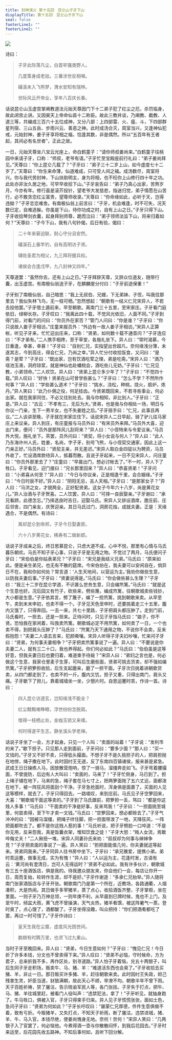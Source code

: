 ```yaml
---
title: 封神演义 第十五回　昆仑山子牙下山
displayTitle: 第十五回　昆仑山子牙下山
seal: false
footerLine1: ""
footerLine2: ""
---
```

![](/data/fengshen-images/00023.jpeg)

诗曰：

> 子牙此际落凡尘，白首牢骚类野人。
>
> 几度策身成老拙，三番涉世反相嗔。
>
> 磻溪未入飞熊梦，渭水安知有瑞林。
>
> 世际风云开帝业，享年八百庆长春。

话说昆仑山玉虚宫掌阐教道法元始天尊因门下十二弟子犯了红尘之厄，杀罚临身，故此闭宫止讲。又因昊天上帝命仙首十二称臣。故此三教并谈，乃阐教、截教、人道三等，共编成三百六十五位成神，又分八部：上四部雷、火、瘟、斗，下四部群星列宿、三山五岳、步雨兴云、善恶之神。此时成汤合灭，周室当兴，又逢神仙犯戒，元始封神，姜子牙享将相之福，恰逢其数，非是偶然。所以“五百年有王者起，其间必有名世者”，正此之故。

一日，元始天尊坐八宝云光座上，命白鹤童子：“请你师叔姜尚来。”白鹤童子往桃园中来请子牙，口称：“师叔，老爷有请。”子牙忙至宝殿座前行礼曰：“弟子姜尚拜见。”天尊曰：“你上昆仑几载了？”子牙曰：“弟子三十二岁上山，如今虚度七十二岁了。”天尊曰：“你生来命薄，仙道难成，只可受人间之福。成汤数尽，周室将兴。你与我代劳封神，下山扶助明主，身为将相，也不枉你上山修行四十年之功。此处亦非汝久居之地，可早早收拾下山。”子牙哀告曰：“弟子乃真心出家，苦熬岁月，今亦有年。修行虽是滚芥投针，望老爷大发慈悲，指迷归觉，弟子情愿在山苦行，必不敢贪恋红尘富贵，望尊师收录。”天尊曰：“你命缘如此，必听于天，岂得违拗？”子牙恋恋难舍。有南极仙翁上前言曰：“子牙，机会难逢，时不可失，况天数已定，自难逃躲。你虽是下山，待你功成之时，自有上山之日。”子牙只得下山。子牙收拾琴剑衣囊，起身拜别师尊，跪而泣曰：“弟子领师法旨下山，将来归着如何？”天尊曰：“子今下山，我有八句钤偈，后日有验，偈曰：

> 二十年来窘迫联，耐心守分且安然。
>
> 磻溪石上垂竿钓，自有高明访子贤。
>
> 辅佐圣君为相父，九三拜将握兵权。
>
> 诸侯会合逢戊甲，九八封神又四年。”

天尊道罢：“虽然你去，还有上山之日。”子牙拜辞天尊，又辞众位道友，随带行囊，出玉虚宫。有南极仙翁送子牙，在麒麟崖分付曰：“子牙前途保重！”

子牙别了南极仙翁，自己暗思：“我上无叔伯、兄嫂，下无弟妹、子侄，叫我往那里去？我似失林飞鸟，无一枝可栖。”忽然想起：“朝歌有一结义仁兄宋异人，不若去投他罢。”子牙借土遁前来，早至朝歌。离南门三十五里，至宋家庄。子牙看门庭依旧，绿柳长存。子牙叹曰：“我离此四十载，不觉风光依旧，人面不同。”子牙到得门前，对看门的问曰：“你员外在家否？”管门人问曰：“你是谁？”子牙曰：“你只说故人姜子牙相访。”庄童来报员外：“外边有一故人姜子牙相访。”宋异人正算帐，听见子牙来，忙忙迎出庄来，口称：“贤弟，如何数十载不通音问？”子牙连应曰：“不才弟有。”二人携手相搀，至于草堂，各施礼坐下。异人曰：“常时渴慕，今日重逢，幸甚，幸甚！”子牙曰：“自别仁兄，实指望出世超凡，奈何缘浅分薄，未遂其志，今到高庄，得会仁兄，乃尚之幸。”异人忙分付收拾饭食，又问曰：“是斋？是荤？”子牙曰：“既出家，岂有饮酒吃荤之理，弟是吃斋。”宋异人曰：“酒乃瑶池玉液，洞府琼浆，就是神仙也赴蟠桃会，酒吃些儿无妨。”子牙曰：“仁兄见教，小弟领命。”二人欢饮。异人曰：“贤弟上昆仑多少年了？”子牙曰：“不觉四十载。”异人叹曰：“好快！贤弟在山可曾学些甚么？”子牙曰：“怎么不学？不然所作何事？”异人曰：“学些甚么道术？”子牙曰：“挑水，浇松，种桃，烧火，扇炉，炼丹。”异人笑曰：“此乃仆佣之役，何足挂齿。今贤弟既回来，不若寻些事业，何必出家。就在我家同住，不必又往别处去。我与你相知，非比别人。”子牙曰：“正是。”异人曰：“古云：‘不孝有三，无后为大。’贤弟，也是我与你相处一场，明日与你议一门亲，生下一男半女，也不失姜姓之后。”子牙摇手曰：“仁兄，此事且再议。”二人谈讲至晚，子牙就在宋家庄住下。话说宋异人二日早起，骑了驴儿往马家庄上来议亲。异人到庄，有庄童报与马员外曰：“有宋员外来拜。”马员外大喜，迎出门来，便问：“员外是那阵风儿刮将来？”异人曰：“小侄特来与令爱议亲。”马员外大悦，施礼坐下。茶罢，员外问曰：“贤契，将小女说与何人？”异人曰：“此人乃东海许州人氏，姓姜，名尚，字子牙，别号飞熊，与小侄契交通家，因此上这一门亲正好。”马员外曰：“贤契主亲，并无差迟。”宋异人取白金四锭以为聘资，马员外收了，忙设酒席款待异人，抵暮而散。且说子牙起来，一日不见宋异人，问庄童曰：“你员外那里去了？”庄童曰：“早晨出门，想必讨帐去了。”不一时，异人下了牲口。子牙看见，迎门接曰：“兄长那里回来？”异人曰：“恭喜贤弟！”子牙问曰：“小弟喜从何至？”异人曰：“今日与你议亲，正是相逢千里，会合姻缘。”子牙曰：“今日时辰不好。”异人曰：“阴阳无忌，吉人天相。”子牙曰：“是那家女子？”异人曰：“马洪之女，才貌两全，正好配贤弟。这女子今年六十八岁，尚是黄花女儿。”异人治酒与子牙贺喜。二人饮罢，异人曰：“可择一良辰娶亲。”子牙谢曰：“承兄看顾，此德怎忘。”乃择选良时吉日，迎娶马氏。宋异人又排设酒席，邀庄前、庄后邻舍，四门亲友，庆贺迎亲。其日马氏过门，洞房花烛，成就夫妻。正是：天缘遇合，不是偶然。有诗曰：

> 离却昆仑到帝邦，子牙今日娶妻房。
>
> 六十八岁黄花女，稀寿有二做新郎。

话说子牙成亲之后，终日思慕昆仑，只虑大道不成，心中不悦，那里有心情与马氏暮乐朝欢。马氏不知子牙心事，只说子牙是无用之物。不觉过了两月，马氏便问子牙曰：“宋伯伯是你姑表弟兄？”子牙曰：“宋兄是我结义兄弟。”马氏曰：“原来如此。便是亲生弟兄，也无有不散的筵席。今宋伯伯在，我夫妻可以安闲自在，倘异日不在，我和你如何处？常言道：‘人生天地间，以营运为主。’我劝你做些生意，以防我夫妻后事。”子牙曰：“贤妻说得是。”马氏曰：“你会做些甚么生理？”子牙曰：“我三十二岁在昆仑学道，不识甚么世务生意，只会编笊篱。”马氏曰：“就是这个生意也好。况后园又有竹子，砍些来，劈些篾，编成笊篱，往朝歌城卖些钱钞，大小都是生意。”子牙依其言，劈了篾子，编了一担笊篱，挑到朝歌来卖。从早至午，卖到未末申初，也卖不得一个。子牙见天色至申时，还要挑着走三十五里，腹内又饿了，只得奔回。一去一来，共七十里路，子牙把肩头都压肿了。走到门前，马氏看时，一担去，还是一担来。正待问时，只见子牙指马氏曰：“娘子，你不贤。恐怕我在家闲着，叫我卖笊篱。朝歌城必定不用笊篱，如何卖了一日，一个也卖不得，到把肩头压肿了？”马氏曰：“笊篱乃天下通用之物，不说你不会卖，反来假抱怨！”夫妻二人语去言来，犯颜嘶嚷。宋异人听得子牙夫妇吵嚷，忙来问子牙曰：“贤弟，为何事夫妻相争？”子牙把卖笊篱事说了一遍。异人曰：“不要说是你夫妻二人，就有三二十口，我也养得起。你们何必如此？”马氏曰：“伯伯虽是这等好意，但我夫妻日后也要归着，难道束手待毙？”宋异人曰：“弟妇之言也是，何必做这个生意，我家仓里麦子生芽，可叫后生磨些面，贤弟可挑去货卖，却不强如编笊篱。”子牙把箩担收拾，后生支起磨来，磨了一担干面。子牙次日挑着进朝歌货卖，从四门都走到了，也卖不的一斤。腹内又饥，担子又重，只得出南门，肩头又痛。子牙歇下了担儿，靠着城墙坐一坐，少憩片时。自思运蹇时乖，作诗一首。诗曰：

> 四入昆仑访道玄，岂知缘浅不能全？
>
> 红尘黯黯难睁眼，浮世纷纷怎脱肩。
>
> 借得一枝栖止处，金枷玉锁又来缠。
>
> 何时得遂平生志，静坐溪头学老禅。

话说子牙坐了一会，方才起身。只见一个人叫：“卖面的站着！”子牙说：“发利市的来了。”歇下担子。只见那人走到面前，子牙问曰：“要多少面？”那人曰：“买一文钱的。”子牙又不好不卖，只得低头撮面。不想子牙不是久挑担子的人，把肩担抛在地傍，绳子撒在地下。此时因纣王无道，反了东南四百镇诸侯，报来甚是紧急。武成王日日操练人马，因放散营炮响，惊了一骑马，溜缰奔走如飞。子牙弯着腰撮面，不曾提防，后边有人大叫曰：“卖面的，马来了！”子牙忙侧身，马已到了。担上绳子铺在地下，马来的急，绳子套在马七寸上，把两箩面拖了五六丈远，面都泼在地下，被一阵狂风将面刮个干净。子牙急抢面时，浑身俱是面裹了。买面的人见这等模样，就去了。子牙只得回去。一路嗟叹，来到庄前。马氏见子牙空箩回来，大喜：“朝歌城干面这等卖的。”子牙到了马氏跟前，把箩担一丢，骂曰：“都是你这贱人多事！”马氏曰：“干面卖的干净是好事，反来骂我！”子牙曰：“一担面挑至城里，何尝卖得，至下午才卖一文钱。”马氏曰：“空箩回来，想必都赊去了。”子牙气冲冲的曰：“因被马溜缰，把绳子绊住脚，把一担面带泼了一地，天降狂风，一阵把面都吹去了。都不是你这贱人惹的事！”马氏听说，把子牙劈脸一口啐道：“不是你无用，反来怨我，真是饭囊衣架，惟知饮食之徒！”子牙大怒：“贱人女流，焉敢啐侮丈夫！”二人揪扭一堆。宋异人同妻孙氏来劝：“叔叔却为何事与婶婶争竞？”子牙把卖面的事说了一遍。异人笑曰：“担把面能值几何，你夫妻就这等起来。贤弟同我来。”子牙同异人往书房中坐下。子牙曰：“承兄雅爱，提携小弟。弟时乖运蹇，做事无成，实为有愧！”异人曰：“人以运为主，花逢时发，古语有云：‘黄河尚有澄清日，岂可人无得运时？’贤弟不必如此。我有许多伙计，朝歌城有三五十座酒饭店，俱是我的。待我邀众朋友来，你会他们一会，每店让你开一日，周而复始，轮转作生涯，却不是好。”子牙作谢道：“多承仁兄抬举。”异人随将南门张家酒饭店与子牙开张。朝歌南门乃是第一个所在，近教场，各路通衢，人烟凑积，大是热闹。其日做手多宰猪羊，蒸了点心，收拾酒饭齐整，子牙掌柜，坐在里面。一则子牙乃万神总领，一则年庚不利，从早晨到巳牌时候，鬼也不上门。及至午时，倾盆大雨，黄飞虎不曾操演，天气炎热，猪羊肴馔，被这阵暑气一蒸，登时臭了，点心馊了，酒都酸了。子牙坐得没趣，叫众把持：“你们把酒肴都吃了罢，再过一时可惜了。”子牙作诗曰：

> 皇天生我在尘寰，虚度风光困世间。
>
> 鹏翅有时腾万里，也须飞过九重山。

当时子牙至晚回来。异人曰：“贤弟，今日生意如何？”子牙曰：“愧见仁兄！今日折了许多本钱，分文也不曾卖得下来。”异人叹曰：“贤弟不必恼，守时候命，方为君子，总来折我不多，再作区处，别寻道路。”异人怕子牙着恼，兑五十两银子，叫后生同子牙走积场，贩卖牛、马、猪、羊：“难道活东西也会臭了。”子牙收拾去买猪、羊，非止一日。那日贩买许多猪、羊，赶往朝歌来卖。此时因纣王失政，妲己残害生灵，奸臣当道，豺狼满朝，故此天心不顺，旱潦不均，朝歌半年不曾下雨。天子百姓祈祷，禁了屠沽，告示晓谕军民人等，各门张挂。子牙失于打点，把牛、马、猪、羊往城里赶，被看门人役叫声：“违禁犯法，拿了！”子牙听见，就抽身跑了。牛马牲口，俱被入官，子牙只得束手归来。异人见子牙慌慌张张，面如土色，急问子牙曰：“贤弟为何如此？”子牙长吁叹曰：“屡蒙仁兄厚德，件件生意俱做不着，致有亏折。今贩猪羊，又失打点，不知天子祈雨，断了屠沽，违禁进城，猪、羊、牛、马入官，本钱尽绝，使姜尚愧身无地。奈何！奈何！”宋异人笑曰：“几两银子入了官罢了，何必恼他。今煮得酒一壶与你散散闷怀，到我后花园去。”子牙时来运至，后花园先收五路神。不知后事何如，且听下回分解。